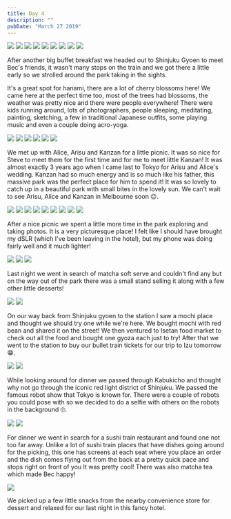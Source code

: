 ```yaml
---
title: Day 4
description: ""
pubDate: "March 27 2019"
---
```



<Grid>
  <Img src="2019-japan/b6ef81b2-deb8-49b6-9f11-7efed68a3396-7537a83d5dd881dab1c3680dbbf2928ef933f539.jpg" />
  <Img src="2019-japan/26378eda-945b-43f2-beff-563e0c8e3877-9eb9828c714d2466a33ea5f883e2cb8832c9e3c5.jpg" />
  <Img src="2019-japan/083d8c5c-0ff3-4df8-8a1e-44c301d36aec-6a8525215e855775a16d93fec0c2b1a87106be44.jpg" />
  <Img src="2019-japan/7a6bb07c-8ea4-490f-acd8-311eaed3dc16-14a781c8be1b9fee98c8ab2c57fc62ae4e162b80.jpg" />
  <Img src="2019-japan/21965ee3-2d99-415a-baeb-eecd3d27a01b-694f324286986eecd7cd36dead3249f0c3f648a9.jpg" />
  <Img src="2019-japan/68c528f9-8184-4f6c-aa53-77d6406fe042-694f324286986eecd7cd36dead3249f0c3f648a9.jpg" />
  <Img src="2019-japan/76e22127-7bb1-4638-8ea8-57ecc8d4f921-5e281d18a0c68df8d795253ff4f2d7700f39e2b0.jpg" />
  <Img src="2019-japan/90b700e8-c509-4a50-9de6-0eaa327ad724-e934e7dab580519d199e8346156626fdb852d2fa.jpg" />
  <Img src="2019-japan/9aa165c2-5871-401a-8ddd-8d6f2081e154-b5b8ab52fa6a7e17f3f40a1da67fdf85344dff16.jpg" />
</Grid>

After another big buffet breakfast we headed out to Shinjuku Gyoen to meet Bec's friends, it wasn't many stops on the train and we got there a little early so we strolled around the park taking in the sights.

It's a great spot for hanami, there are a lot of cherry blossoms here! We came here at the perfect time too, most of the trees had blossoms, the weather was pretty nice and there were people everywhere! There were kids running around, lots of photographers, people sleeping, meditating, painting, sketching, a few in traditional Japanese outfits, some playing music and even a couple doing acro-yoga.

<Grid>
  <Img src="2019-japan/cc3bc19d-e150-4c29-94a2-0786bf1d263c-7afaccf97b23478ec005eb385d930a8f5b8467c4.jpg" />
  <Img src="2019-japan/c7c80152-9c2f-4d15-af28-ecf838a30101-14d7a8f39bc0ef9adbc105fdcc9a3316f48fc170.jpg" />
  <Img src="2019-japan/a426d545-6349-48d6-9567-6a0c4a17ace4-7afaccf97b23478ec005eb385d930a8f5b8467c4.jpg" />
  <Img src="2019-japan/6350f356-49d5-4582-85ba-128bc8ec3c8f-bde2edee912c7c403a136a2c244042d16392a1e8.jpg" />
  <Img src="2019-japan/d2100473-a8ae-4d34-aa77-5e063b7dea98-c44924b7e916f20a776819685c2b8ece2ef0e904.jpg" />
  <Img src="2019-japan/7193a717-44e9-48d9-b2d2-7526c12ca95d-a0a5a912f0937a8a9f62831b64ebacc1faa518e4.jpg" />
</Grid>

We met up with Alice, Arisu and Kanzan for a little picnic. It was so nice for Steve to meet them for the first time and for me to meet little Kanzan! It was almost exactly 3 years ago when I came last to Tokyo for Arisu and Alice's wedding. Kanzan had so much energy and is so much like his father, this massive park was the perfect place for him to spend it! It was so lovely to catch up in a beautiful park with small bites in the lovely sun. We can't wait to see Arisu, Alice and Kanzan in Melbourne soon 😉.

<Grid>
  <Img src="2019-japan/db66ea3e-f5e8-4719-b8e4-c28a6fc591b2-a2ccc6480ee115799c8c6f0ed07afc5a50c9d347.jpg" />
  <Img src="2019-japan/8756bb9a-fe8e-4f2f-973a-806726283978-a2ccc6480ee115799c8c6f0ed07afc5a50c9d347.jpg" />
  <Img src="2019-japan/01da8a7f-97d6-48a5-ac22-b0c64290eec4-8d217835164f1714bf2684b7a81f3b7a765ade24.jpg" />
  <Img src="2019-japan/c97fc011-cd8d-4a90-b180-d25c0606194c-8d217835164f1714bf2684b7a81f3b7a765ade24.jpg" />
  <Img src="2019-japan/a8414cfc-0532-47d6-aa8f-2ad037607493-74383f519df766ece069d33ba1b2125c95d8bbfe.jpg" />
  <Img src="2019-japan/a66ed59f-5311-49b3-8059-836eee1beb0e-ac226d725e272038068f17b60f65f89db8a8cb57.jpg" />
  <Img src="2019-japan/220da3be-cb03-40bc-8566-a8bc97adcbf3-ac226d725e272038068f17b60f65f89db8a8cb57.jpg" />
  <Img src="2019-japan/588bb176-5656-4732-b2b5-081199e915ac-07ec9279f640abd081a33dc12768360c1b8bba7a.jpg" />
  <Img src="2019-japan/b5b1cbd6-5743-4be4-888a-de7553c9708c-07ec9279f640abd081a33dc12768360c1b8bba7a.jpg" />
</Grid>

After a nice picnic we spent a little more time in the park exploring and taking photos. It is a very picturesque place! I felt like I should have brought my dSLR (which I've been leaving in the hotel), but my phone was doing fairly well and it much lighter!

<Grid>
  <Img src="2019-japan/39568f14-a179-4c3e-8b9e-37b975a38ccc-722e0ccf5132a176ece38f0866ade24790b99516.jpg" />
  <Img src="2019-japan/75bd90e0-880c-49ad-891a-15ec64bb00b2-e210954d862829377a4b301ade47ae8f6a82bd32.jpg" />
  <Img src="2019-japan/2e2e69d2-ea89-467a-97f5-fe493d1bdd3a-e141f011efb75033e33ba444344ac67befba6cf7.jpg" />
</Grid>

Last night we went in search of matcha soft serve and couldn't find any but on the way out of the park there was a small stand selling it along with a few other little desserts!

<Grid>
  <Img src="2019-japan/4de65644-0c94-492e-81af-afdc33462257-9f4eceeb67ae328a494d7edd620aface7b7d5ac5.jpg" />
  <Img src="2019-japan/30700cdd-6154-480c-885d-87b4b475be14-9f4eceeb67ae328a494d7edd620aface7b7d5ac5.jpg" />
</Grid>

On our way back from Shinjuku gyoen to the station I saw a mochi place and thought we should try one while we're here. We bought mochi with red bean and shared it on the street! We then ventured to Isetan food market to check out all the food and bought one gyoza each just to try! After that we went to the station to buy our bullet train tickets for our trip to Izu tomorrow 😁.

<Grid>
  <Img src="2019-japan/093bb34b-9d49-4347-ae9f-d1909ae91a86-8721df2256220cd7560c52eb2dec4735cbfd06ca.jpg" />
  <Img src="2019-japan/e605bea1-9b35-44e2-b060-dc27a8a9c928-602c1005a4ad8623410d2de266cafa9bf79baa9b.jpg" />
</Grid>

While looking around for dinner we passed through Kabukicho and thought why not go through the iconic red light district of Shinjuku. We passed the famous robot show that Tokyo is known for. There were a couple of robots you could pose with so we decided to do a selfie with others on the robots in the background 🙄.

<Grid>
  <Img src="2019-japan/6282242c-d7f7-4326-8a52-fb504e06e2d3-08cbdcfe222dbfda594d353f599ebe844ccda4eb.jpg" />
  <Img src="2019-japan/97f39dc6-dd04-4265-876a-c7141f5f5336-08cbdcfe222dbfda594d353f599ebe844ccda4eb.jpg" />
</Grid>

For dinner we went in search for a sushi train restaurant and found one not too far away. Unlike a lot of sushi train places that have dishes going around for the picking, this one has screens at each seat where you place an order and the dish comes flying out from the back at a pretty quick pace and stops right on front of you It was pretty cool! There was also matcha tea which made Bec happy!

<Img
  originalAspectRatio
  src="2019-japan/1da78a25-3ce4-463e-9fe0-e62096702959-b2396d3e5ffe82737db06055836b6f178afce37f.jpg"
/>

We picked up a few little snacks from the nearby convenience store for dessert and relaxed for our last night in this fancy hotel.
